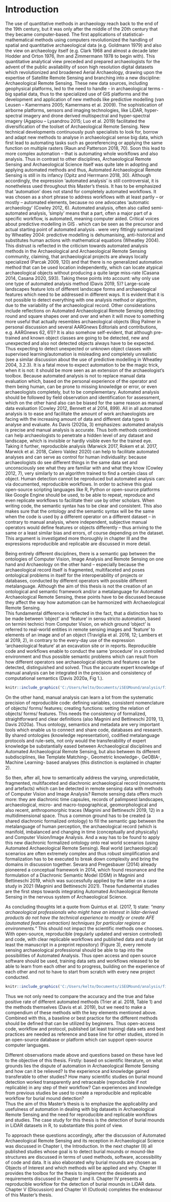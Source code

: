# Introduction

The use of quantitative methods in archaeology reach back to the end of the 19th century, but it was only after the middle of the 20th century that they became computer-based. The first applications of statistical-mathematical methods using computers revolutionized the handling of spatial and quantitative archaeological data (e.g. Goldmann 1979) and also the view on archaeology itself (e.g. Clark 1968 and almost a decade later Hodder and Orton 1976, Ihm and Zimmermann 1978 to begin with). This quantitative analytical view preceded and prepared archaeologists for the advent of the public availability of soon high resolution digital datasets which revolutionized and broadened Aerial Archaeology, drawing upon the expertise of Satellite Remote Sensing and branching into a new discipline: Archaeological Remote Sensing. These new data sources, including geophysical platforms, led to the need to handle - in archaeological terms - big spatial data, thus to the specialized use of GIS platforms and the development and application of new methods like predictive modelling (van Leusen – Kamermans 2005; Kamermans et al. 2009). The sophistication of airborne platforms, sensors and imaging technologies, like LiDAR, hyper-spectral imagery and drone derived multispectral and hyper-spectral imagery (Agapiou – Lysandrou 2015; Luo et al.  2019) facilitated the diversification of the toolset of Archaeological Remote Sensing.
New technical developments continuously push specialists to look for, borrow and adapt new methods to analyse in archaeological sense big data, which first lead to automating tasks such as georeferencing or applying the same function on multiple rasters (Raun and Patterson 2018, 70). Soon this lead to more complex automation – that is automating whole workflows and also analysis. 
Thus in contrast to other disciplines, Archaeological Remote Sensing and Archaeological Science itself was quite late in adopting and applying automated methods and thus, Automated Archaeological Remote Sensing is still in its infancy (Opitz and Herrmann 2018, 30). Although accordingly, the expression ‘automated analysis’ is still controversial, it is nonetheless used throughout this Master’s thesis. It has to be emphasized that ‘automation’ does not stand for completely automated workflows. It was chosen as a short phrase to address workflows with at least partly – or mostly – automated elements, because no one advocates ‘automatic archaeology' (Cowley 2012, 6). Automated analysis, often also called semi-automated analysis, ‘simply’ means that a part, often a major part of a specific workflow, is automated, meaning computer aided. 
Critical voices about predictive modelling in GIS ˗ which can be seen as the precursor and actual starting point of automated analysis ˗ were very fittingly summarized by Wheatley 2004: predictive modelling is dehumanising, anti-historical and substitutes human actions with mathematical equations (Wheatley 2004). This distrust is reflected in the criticism towards automated analysis methods in the Archaeological and Archaeological Remote Sensing community, claiming, that archaeological projects are always locally specialized (Parcak 2009, 120) and that there is no generalized automation method that can be used location independently, which can locate atypical archaeological objects without producing a quite large miss-rate (Casana 2014, Casana 2020, S93). Taking these points into account: why only use one type of automated analysis method (Davis 2019, 5)? Large-scale landscapes feature lots of different landscape forms and archaeological features which  need to be addressed in different ways. It is evident that it is not possible to detect everything with one analysis method or algorithm, due to the variability of the archaeological record. Other considerations include reflections on Automated Archaeological Remote Sensing detecting round and square shapes over and over and when it will move to something more useful that actually resembles archaeological objects (Rog Palmer in personal discussion and several AARGnews Editorials and contributions, e.g. AARGnews 62, 61)? 
It is also somehow self-evident, that although pre-trained and known object classes are going to be detected, new and unexpected and also not detected objects always have to be expected. Thus expecting to detect unexpected or unknown object classes with supervised learning/automation is misleading and completely unrealistic (see a similar discussion about the use of predictive modelling in Wheatley 2004, 3.2.3). It is a fatal move to expect automation to be the magic trick, when it is not: it should be more seen as an extension of the archaeologist’s toolbox. Because automated analysis is not to replace manual data evaluation which, based on the personal experience of the operator and them being human, can be prone to missing knowledge or error, or even archaeologists completely, but to be complementary. Automated analysis should be followed by field observation and identification for assessment, which on the other hand also can be biased for the same reason as manual data evaluation (Cowley 2012, Bennett et al 2014, 899). All in all automated analysis is to ease and facilitate the amount of work archaeologists are facing with the increasing amount of data and different data types to analyse and evaluate. As Davis (2020a, 3) emphasizes: automated analysis is precise and manual analysis is accurate. Thus both methods combined can help archaeologists to penetrate a hidden level of any dataset and landscape, which is invisible or hardly visible even for the trained eye.
Taking it further, reproducible analysis (Marwick 2017, Rokem et al. 2017, Marwick et al. 2018, Calero Valdez 2020) can help to facilitate automated analyses and can serve as control for human individuality: because archaeologists do see different things in the same data set and unconsciously see what they are familiar with and what they know (Cowley 2012, 7), very similarly to an algorithm trained to find a certain class of object. Human detection cannot be reproduced but automated analysis can: via documented, reproducible workflows. In order to achieve this goal open-source scripting languages like R, Python or open-source platforms like Google Engine should be used, to be able  to repeat, reproduce and even replicate workflows to facilitate their use by other scholars. When writing code, the semantic syntax has to be clear and consistent. This also makes sure that the ontology and the semantic syntax will be the same when the code is used by a different operator on a different dataset – in contrary to manual analysis, where independent, subjective manual operators would define features or objects differently – thus arriving to the same or a least similar bias and errors, of course depending on the dataset. This argument is investigated more thoroughly in chapter III and the expressions reproducible and replicable are discussed in more detail.

Being entirely different disciplines, there is a semantic gap between the ontologies of Computer Vision, Image Analysis and Remote Sensing on one hand and Archaeology on the other hand – especially because the archaeological record itself is fragmented, multifaceted and poses ontological problems in itself for the interoperability of projects or databases, conducted by different operators with possible different metalanguage. Although the aim of this thesis is not the creation of an ontological and semantic framework and/or a metalanguage for Automated Archaeological Remote Sensing, these points have to be discussed because they affect the way how automation can be harmonized with Archaeological Remote Sensing.  
This fundamental difference is reflected in the fact, that a distinction has to be made between ‘object’ and ‘feature’ in sensu stricto automation, based on termini technici from Computer Vision, on which ground ‘object’ is referred to real-world entities in remote sensing images and ‘feature’ to elements of an image and of an object (Traviglia et al. 2016, 12;  Lambers et al 2019, 2), in contrary to the every-day use of the expression ‘archaeological feature’ at an excavation site or in reports. Reproducible code and workflows enable to conduct the same ‘procedure’ in a controlled environment and thus possible semantic problems which can result from how different operators see archaeological objects and features can be detected, distinguished and solved. Thus the accurate expert knowledge of manual analysis can be integrated in the precision and consistency of computational semantics (Davis 2020a, Fig 1.). 

```r
knitr::include_graphics('C:/Users/kelto/Documents/iSEGMound/analysis/figures/Figure_1.png')
```

On the other hand, manual analysis can learn a lot from the systematic precision of reproducible code: defining variables, consistent nomenclature of objects/ forms/ features; creating functions: setting the relation of objects/ forms/ features. This needs the consistency of formalized, straightforward and clear definitions (also Magnini and Bettineschi 2019, 13, Davis 2020a). Thus ontology, semantics and metadata are very important tools which enable us to connect and share code, databases and research. By shared ontologies (knowledge representation), codified metalanguage protocols and rule-sets, not only would the transferability of expert knowledge be substantially eased between Archaeological disciplines and Automated Archaeological Remote Sensing, but also between its different subdisciplines, like Template Matching-, Geometric knowledge-, GeOBIA-, Machine Learning- based analyses (this distinction is explained in chapter 2).

So then, after all, how to semantically address the varying, unpredictable, fragmented, multifaceted and diachronic archaeological record (monuments and artefacts) which can be detected in remote sensing data with methods of Computer Vision and Image Analysis? Remote sensing data offers much more: they are diachronic time capsules, records of palimpsest landscapes, archaeological, micro- and macro-topographical, geomorphological and also recent, anthropomorphic traces (Magnini and Bettineschi 2019, 12) in a multidimensional space. Thus a common ground has to be created (a shared diachronic formalized ontology) to fill the semantic gap between the metalanguage of human perception, the archaeological record (which is manifold, imbalanced and changing in time (conceptually and physically) and Computer Vision/Image Analysis. And a way has to be found to apply this new diachronic formalized ontology onto real world scenarios (using Automated Archaeological Remote Sensing). Real world (archaeological) scenarios are often extremely complex and thus robust simplification and formalization has to be executed to break down complexity and bring the domains in discussion together. Sevara and Pregesbauer (2014) already pioneered a conceptual framework in 2014, which found resonance and the formulation of a Diachronic Semantic Model (DSM) in Magnini and Bettineschi 2019, which was successfully applied by the latter on a case study in 2021 (Magnini and Bettineschi 2021). These fundamental studies are the first steps towards integrating Automated Archaeological Remote Sensing in the  nervous system of Archaeological Science. 

As concluding thoughts let a quote from Quintus et al. (2017, 1) state: *“many archaeological professionals who might have an interest in lidar-derived products do not have the technical experience to modify or create AFE (automated feature extraction) techniques for particular regions or environments.”* This should not impact the scientific methods one chooses. With open-source, reproducible (regularly updated and version controlled) and code, with clear replicable workflows and published data and study (at least the manuscript in a preprint repository) (Figure 3), every remote sensing archaeological professional should be able to tap into the possibilities of Automated Analysis. Thus open access and open source software should be used, training data sets and workflows released to be able to learn from each other and to progress, building on the experience of each other and not to have to start from scratch with every new project conducted. 

```r
knitr::include_graphics('C:/Users/kelto/Documents/iSEGMound/analysis/figures/Figure_2.png')
```

Thus we not only need to compare the accuracy and the true and false positive rate of different automated methods (Trier at al. 2018, Table 1) and the methods themselves (Davis et al. 2019), but we need to make a compendium of these methods with the key elements mentioned above. Combined with this, a baseline or best practice for the different methods should be defined that can be utilized by beginners. Thus open-access code, workflow and protocol, published (at least training) data sets and best practices are needed as reference and base line for other studies, stored in an open-source database or platform which can support open-source computer languages. 

Different observations made above and questions based on these have led to the objective of this thesis. Firstly: based on scientific literature, on what grounds lies the dispute of automation in Archaeological Remote Sensing and how can it be relieved? Is the experience and knowledge gained transferable to other studies? How many scientific studies on burial mound detection worked transparently and retraceable (reproducible if not replicable) in any step of their workflow? Can experiences and knowledge from previous studies be used to create a reproducible and replicable workflow for burial mound detection?  
Thus the aim of this Master’s thesis is to emphasize the applicability and usefulness of automation in dealing with big datasets in Archaeological Remote Sensing and the need for reproducible and replicable workflows and studies. The case study for this thesis is the detection of burial mounds in LiDAR datasets in R, to substantiate this point of view.

To approach these questions accordingly, after the discussion of Automated Archaeological Remote Sensing and its reception in Archaeological Science was discussed in Chapter I, the Introduction. In the next chapter (II) all published studies whose goal is to detect burial mounds or mound-like structures are discussed in terms of used methods, software, accessibility of code and data. It is also elaborated why burial mounds are chosen as Objects of Interest and which methods will be applied and why. Chapter III provides the toolbox for the thesis to implement the desiderats and requirements discussed in Chapter I and II. Chapter IV presents a reproducible workflow for the detection of burial mounds in LiDAR data. Chapter V (Discussion) and Chapter VI (Outlook) completes the endeavour of this Master’s thesis. 
